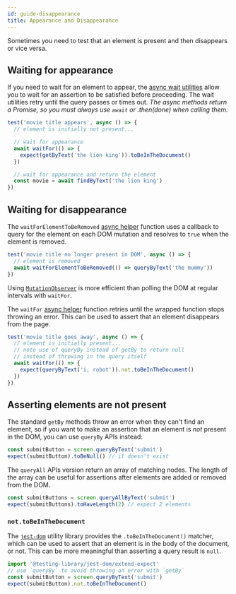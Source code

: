 ```yaml
---
id: guide-disappearance
title: Appearance and Disappearance
---
```


Sometimes you need to test that an element is present and then disappears or
vice versa.

## Waiting for appearance

If you need to wait for an element to appear, the [async wait
utilities][async-api] allow you to wait for an assertion to be satisfied before
proceeding. The wait utilities retry until the query passes or times out. _The
async methods return a Promise, so you must always use `await` or .then(done)
when calling them._

```jsx
test('movie title appears', async () => {
  // element is initially not present...

  // wait for appearance
  await waitFor(() => {
    expect(getByText('the lion king')).toBeInTheDocument()
  })

  // wait for appearance and return the element
  const movie = await findByText('the lion king')
})
```

## Waiting for disappearance

The `waitForElementToBeRemoved` [async helper][async-api] function uses a
callback to query for the element on each DOM mutation and resolves to `true`
when the element is removed.

```jsx
test('movie title no longer present in DOM', async () => {
  // element is removed
  await waitForElementToBeRemoved(() => queryByText('the mummy'))
})
```

Using
[`MutationObserver`](https://developer.mozilla.org/en-US/docs/Web/API/MutationObserver)
is more efficient than polling the DOM at regular intervals with `waitFor`.

The `waitFor` [async helper][async-api] function retries until the wrapped
function stops throwing an error. This can be used to assert that an element
disappears from the page.

```jsx
test('movie title goes away', async () => {
  // element is initially present...
  // note use of queryBy instead of getBy to return null
  // instead of throwing in the query itself
  await waitFor(() => {
    expect(queryByText('i, robot')).not.toBeInTheDocument()
  })
})
```

## Asserting elements are not present

The standard `getBy` methods throw an error when they can't find an element, so
if you want to make an assertion that an element is _not_ present in the DOM,
you can use `queryBy` APIs instead:

```javascript
const submitButton = screen.queryByText('submit')
expect(submitButton).toBeNull() // it doesn't exist
```

The `queryAll` APIs version return an array of matching nodes. The length of the
array can be useful for assertions after elements are added or removed from the
DOM.

```javascript
const submitButtons = screen.queryAllByText('submit')
expect(submitButtons).toHaveLength(2) // expect 2 elements
```

### `not.toBeInTheDocument`

The [`jest-dom`](ecosystem-jest-dom.mdx) utility library provides the
`.toBeInTheDocument()` matcher, which can be used to assert that an element is
in the body of the document, or not. This can be more meaningful than asserting
a query result is `null`.

```javascript
import '@testing-library/jest-dom/extend-expect'
// use `queryBy` to avoid throwing an error with `getBy`
const submitButton = screen.queryByText('submit')
expect(submitButton).not.toBeInTheDocument()
```

[async-api]: dom-testing-library/api-async.mdx
